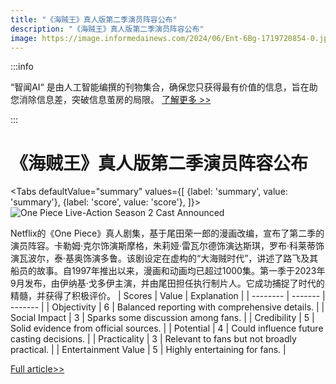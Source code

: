 ```yaml
---
title: "《海贼王》真人版第二季演员阵容公布"
description: "《海贼王》真人版第二季演员阵容公布"
image: https://image.informedainews.com/2024/06/Ent-6Bg-1719720854-0.jpg
---
```



:::info

“智闻AI“ 是由人工智能编撰的刊物集合，确保您只获得最有价值的信息，旨在助您消除信息差，突破信息茧房的局限。  [了解更多 >>](/)

:::

# 《海贼王》真人版第二季演员阵容公布


<Tabs
	defaultValue="summary"
	values={[
	{label: 'summary', value: 'summary'},
	{label: 'score', value: 'score'},
]}>
<TabItem value="summary">
<img
  src="https://image.informedainews.com/2024/06/Ent-6Bg-1719720854-0.jpg"
  alt="One Piece Live-Action Season 2 Cast Announced"
/>



Netflix的《One Piece》真人剧集，基于尾田荣一郎的漫画改编，宣布了第二季的演员阵容。卡勒姆·克尔饰演斯摩格，朱莉娅·雷瓦尔德饰演达斯琪，罗布·科莱蒂饰演瓦波尔，泰·基奥饰演多鲁。该剧设定在虚构的“大海贼时代”，讲述了路飞及其船员的故事。自1997年推出以来，漫画和动画均已超过1000集。第一季于2023年9月发布，由伊纳基·戈多伊主演，并由尾田担任执行制片人。它成功捕捉了时代的精髓，并获得了积极评价。
</TabItem>
<TabItem value="score">
	| Scores     | Value   | Explanation |
	| -------- | ------- | ------- |
	| Objectivity  | 6    | Balanced reporting with comprehensive details.    |
	| Social Impact | 3     | Sparks some discussion among fans.    |
	| Credibility    | 5    | Solid evidence from official sources.    |
	| Potential    | 4    | Could influence future casting decisions.    |
	| Practicality    | 3    | Relevant to fans but not broadly practical.    |
	| Entertainment Value    | 5    | Highly entertaining for fans.    |
</TabItem>
</Tabs>

[Full article>>](https://www.cnbeta.com.tw/articles/movie/1436514.htm)
